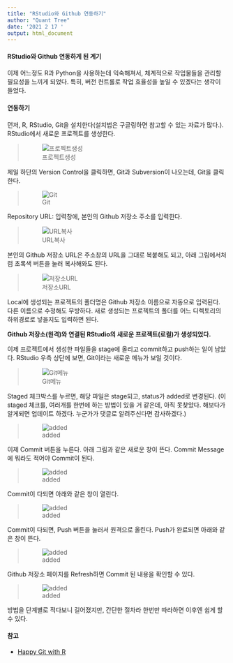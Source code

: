 ```yaml
---
title: "RStudio와 Github 연동하기"
author: "Quant Tree"
date: '2021 2 17 '
output: html_document
---
```


#### RStudio와 Github 연동하게 된 계기

이제 어느정도 R과 Python을 사용하는데 익숙해져서, 체계적으로 작업물들을 관리할 필요성을 느끼게 되었다.
특히, 버전 컨트롤로 작업 효율성을 높일 수 있겠다는 생각이 들었다.

#### 연동하기

먼저, R, RStudio, Git을 설치한다(설치법은 구글링하면 참고할 수 있는 자료가 많다.). RStudio에서 새로운 프로젝트를 생성한다.

>![프로젝트생성](https://github.com/Quant-Tree/blog/blob/main/r_and_git_01.PNG?raw=true)

제일 하단의 Version Control을 클릭하면, Git과 Subversion이 나오는데, Git을 클릭한다.

>![Git](https://github.com/Quant-Tree/blog/blob/main/r_and_git_02.PNG?raw=true)

Repository URL: 입력창에, 본인의 Github 저장소 주소를 입력한다.

>![URL복사](https://github.com/Quant-Tree/blog/blob/main/r_and_git_03.PNG?raw=true)

본인의 Github 저장소 URL은 주소창의 URL을 그대로 복붙해도 되고, 아래 그림에서처럼 초록색 버튼을 눌러 복사해와도 된다.

>![저장소URL](https://github.com/Quant-Tree/blog/blob/main/r_and_git_04.PNG?raw=true)

Local에 생성되는 프로젝트의 폴더명은 Github 저장소 이름으로 자동으로 입력된다. 다른 이름으로 수정해도 무방하다. 새로 생성되는 프로젝트의 폴더를 어느 디렉토리의 하위경로로 넣을지도 입력하면 된다. 


**Github 저장소(원격)와 연결된 RStudio의 새로운 프로젝트(로컬)가 생성되었다.**  


이제 프로젝트에서 생성한 파일들을 stage에 올리고 commit하고 push하는 일이 남았다. RStudio 우측 상단에 보면, Git이라는 새로운 메뉴가 보일 것이다.

>![Git메뉴](https://github.com/Quant-Tree/blog/blob/main/r_and_git_05.PNG?raw=true)

Staged 체크박스를 누르면, 해당 파일은 stage되고, status가 added로 변경된다. (이 staged 체크를, 여러개를 한번에 하는 방법이 있을 거 같은데, 아직 못찾았다. 해보다가 알게되면 업데이트 하겠다. 누군가가 댓글로 알려주신다면 감사하겠다.)

>![added](https://github.com/Quant-Tree/blog/blob/main/r_and_git_06.PNG?raw=true)

이제 Commit 버튼을 누른다. 아래 그림과 같은 새로운 창이 뜬다. Commit Message에 뭐라도 적어야 Commit이 된다.

>![added](https://github.com/Quant-Tree/blog/blob/main/r_and_git_07.PNG?raw=true)

Commit이 다되면 아래와 같은 창이 열린다.

>![added](https://github.com/Quant-Tree/blog/blob/main/r_and_git_08.PNG?raw=true)

Commit이 다되면, Push 버튼을 눌러서 원격으로 올린다. Push가 완료되면 아래와 같은 창이 뜬다.

>![added](https://github.com/Quant-Tree/blog/blob/main/r_and_git_09.PNG?raw=true)

Github 저장소 페이지를 Refresh하면 Commit 된 내용을 확인할 수 있다.

>![added](https://github.com/Quant-Tree/blog/blob/main/r_and_git_10.PNG?raw=true)


방법을 단계별로 적다보니 길어졌지만, 간단한 절차라 한번만 따라하면 이후엔 쉽게 할 수 있다.

#### 참고
- [Happy Git with R](https://happygitwithr.com)
